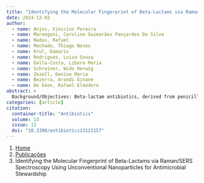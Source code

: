 ```yaml
---
title: "Identifying the Molecular Fingerprint of Beta-Lactams via Raman/SERS Spectroscopy Using Unconventional Nanoparticles for Antimicrobial Stewardship"
date: 2024-12-02
author:
  - name: Anjos, Vinicius Pereira
  - name: Marangoni, Caroline Guimarães Pançardes Da Silva
  - name: Nadas, Rafael
  - name: Machado, Thiago Neves
  - name: Krul, Damaris
  - name: Rodrigues, Luiza Souza
  - name: Dalla-Costa, Libera Maria
  - name: Schreiner, Wido Herwig
  - name: Zezell, Denise Maria
  - name: Bezerra, Arandi Ginane
  - name: De Góes, Rafael Eleodoro
abstract: > 
  Background/Objectives: Beta-lactam antibiotics, derived from penicillin, are the most used class of antimicrobials used for treating bacterial infections. Over the years, microorganisms have developed resistance mechanisms capable of preventing the effect of these drugs. This condition has been a significant public health concern for the 21st century, especially after predictions that antimicrobial resistance could lead to 10 million deaths annually by 2050. The challenge of developing new antimicrobials brings with it the need to ensure the efficacy of existing ones, hence the importance of developing fast and low-cost monitoring techniques. Methods: In this study, we present an alternative based on nanophotonics using Surface-Enhanced Raman Spectroscopy (SERS) mediated by nanoparticles for the detection of antimicrobials, with emphasis on some beta-lactam antibiotics commonly prescribed in cases of critically ill patients. It is a sensitive and accurate technique for drug monitoring, allowing for rapid and specific detection of its molecular signatures. This approach is crucial to address the challenge of antimicrobial resistance and ensure the therapeutic efficacy of existing treatments. Results: Our experiments demonstrate the possibility of identifying spectra with characteristic vibrations (fingerprints) of these antimicrobials via SERS. Conclusions: Our results point to new strategies for molecular monitoring of drugs by optical techniques using unconventional nanoparticles.
categories: [article]
citation: 
  container-title: "Antibiotics"
  volume: 13
  issue: 12
  doi: "10.3390/antibiotics13121157"
---
```


```{=html}
<nav aria-label="breadcrumb">
  <ol class="breadcrumb">
    <li class="breadcrumb-item"><a href="../../index.html">Home</a></li>
    <li class="breadcrumb-item"><a href="../index.html">Publicações</a></li>
    <li class="breadcrumb-item active" aria-current="page">Identifying the Molecular Fingerprint of Beta-Lactams via Raman/SERS Spectroscopy Using Unconventional Nanoparticles for Antimicrobial Stewardship</li>
  </ol>
</nav>
```
